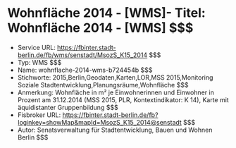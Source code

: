 # Wohnfläche 2014 - [WMS]- Titel: Wohnfläche 2014 - [WMS] $$$
- Service URL: https://fbinter.stadt-berlin.de/fb/wms/senstadt/MsozS_K15_2014 $$$
- Typ: WMS $$$
- Name: wohnflache-2014-wms-b724454b $$$
- Stichworte: 2015,Berlin,Geodaten,Karten,LOR,MSS 2015,Monitoring Soziale Stadtentwicklung,Planungsräume,Wohnfläche $$$
- Anmerkung: Wohnfläche in m² je Einwohnerinnen und Einwohner in Prozent am 31.12.2014 (MSS 2015, PLR, Kontextindikator: K 14), Karte mit äquidistanter Gruppenbildung $$$
- Fisbroker URL: https://fbinter.stadt-berlin.de/fb?loginkey=showMap&mapId=MsozS_K15_2014@senstadt $$$
- Autor: Senatsverwaltung für Stadtentwicklung, Bauen und Wohnen Berlin $$$
